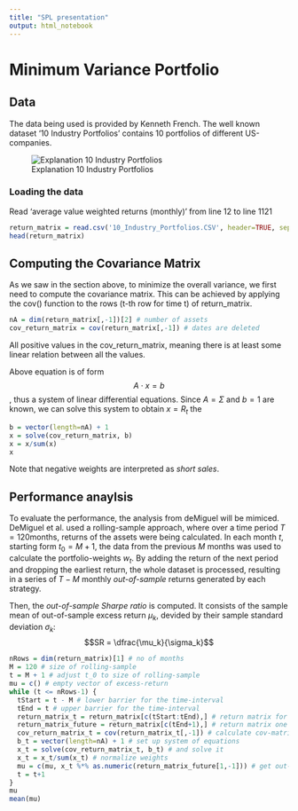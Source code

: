 ```yaml
---
title: "SPL presentation"
output: html_notebook
---
```

# Minimum Variance Portfolio

## Data
The data being used is provided by Kenneth French. The well known dataset '10 Industry Portfolios' contains 10 portfolios of different US-companies.

![Explanation 10 Industry Portfolios](10-industry-portfolios-explanation.png)

### Loading the data
Read 'average value weighted returns (monthly)' from line 12 to line 1121
```r
return_matrix = read.csv('10_Industry_Portfolios.CSV', header=TRUE, sep=',', skip = 11, nrows = 1109)
head(return_matrix)
```

## Computing the Covariance Matrix
As we saw in the section above, to minimize the overall variance, we first need to compute the covariance matrix. This can be achieved by applying the cov() function to the rows (t-th row for time t) of return_matrix.
```r
nA = dim(return_matrix[,-1])[2] # number of assets
cov_return_matrix = cov(return_matrix[,-1]) # dates are deleted
```
All positive values in the cov_return_matrix, meaning there is at least some linear relation between all the values. 

Above equation is of form
$$A \cdot x = b$$, thus a system of linear differential equations. Since $A = \Sigma$ and $b = 1$ are known, we can solve this system to obtain $x = R_t$ the 

```r
b = vector(length=nA) + 1
x = solve(cov_return_matrix, b)
x = x/sum(x)
x
```
Note that negative weights are interpreted as *short sales*.

## Performance anaylsis
To evaluate the performance, the analysis from deMiguel will be mimiced. DeMiguel et al. used a rolling-sample approach, where over a time period $T = 120$months, returns of the assets were being calculated. In each month $t$, starting form $t_0 = M + 1$, the data from the previous $M$ months was used to calculate the portfolio-weights $w_t$.
By adding the return of the next period and dropping the earliest return, the whole dataset is processed, resulting in a series of $T - M$ monthly *out-of-sample* returns generated by each strategy.

Then, the *out-of-sample Sharpe ratio* is computed. It consists of the sample mean of out-of-sample excess return $\mu_k$, devided by their sample standard deviation $\sigma_k$:
$$SR = \dfrac{\mu_k}{\sigma_k}$$

```r
nRows = dim(return_matrix)[1] # no of months
M = 120 # size of rolling-sample
t = M + 1 # adjust t_0 to size of rolling-sample
mu = c() # empty vector of excess-return
while (t <= nRows-1) {
  tStart = t - M # lower barrier for the time-interval
  tEnd = t # upper barrier for the time-interval
  return_matrix_t = return_matrix[c(tStart:tEnd),] # return matrix for time-interval
  return_matrix_future = return_matrix[c(tEnd+1),] # return matrix one month in the future
  cov_return_matrix_t = cov(return_matrix_t[,-1]) # calculate cov-matrix
  b_t = vector(length=nA) + 1 # set up system of equations
  x_t = solve(cov_return_matrix_t, b_t) # and solve it
  x_t = x_t/sum(x_t) # normalize weights
  mu = c(mu, x_t %*% as.numeric(return_matrix_future[1,-1])) # get out-of-sample excess return for time T
  t = t+1
}
mu
mean(mu)
```